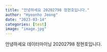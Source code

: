 ```yaml
---
title: "안녕하세요 20202798 정현호입니다."
author: "Hyeonho Jeong"
date: "2023-03-14"
categories: [test]
image: "image.jpg"
---
```


안녕하세요 데이터마이닝 20202798 정현호입니다.